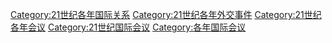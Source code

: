 [[Category:21世纪各年国际关系|Category:21世纪各年国际关系]]
[[Category:21世纪各年外交事件|Category:21世纪各年外交事件]]
[[Category:21世纪各年会议|Category:21世纪各年会议]]
[[Category:21世纪国际会议|Category:21世纪国际会议]]
[[Category:各年国际会议|Category:各年国际会议]]